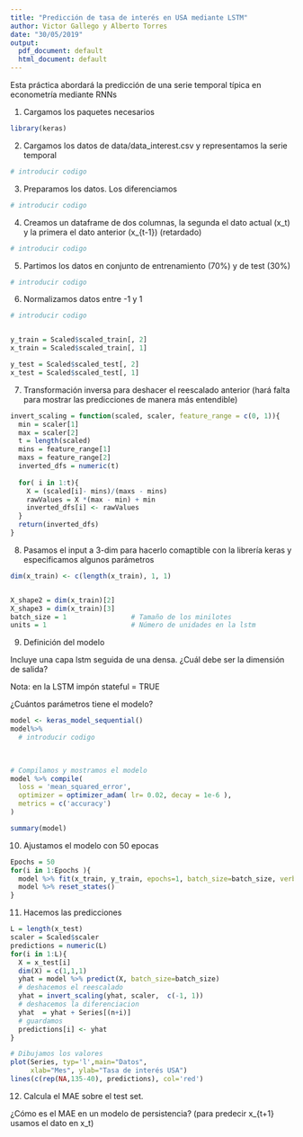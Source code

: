 ```yaml
---
title: "Predicción de tasa de interés en USA mediante LSTM"
author: Victor Gallego y Alberto Torres
date: "30/05/2019"
output:
  pdf_document: default
  html_document: default
---
```


Esta práctica abordará la predicción de una serie temporal típica en econometría mediante RNNs

1. Cargamos los paquetes necesarios
```r
library(keras)

```


2. Cargamos los datos de data/data_interest.csv y representamos la serie temporal

```r

# introducir codigo

```


3. Preparamos los datos. Los diferenciamos

```r
# introducir codigo

```


4. Creamos un dataframe de dos columnas, la segunda el dato actual (x_t) y la primera el dato anterior (x_{t-1}) (retardado)


```r
# introducir codigo

```

5.  Partimos los datos en conjunto de entrenamiento (70%) y de test (30%)

```r
# introducir codigo

```


6. Normalizamos datos entre -1 y 1

```r

# introducir codigo


y_train = Scaled$scaled_train[, 2]
x_train = Scaled$scaled_train[, 1]

y_test = Scaled$scaled_test[, 2]
x_test = Scaled$scaled_test[, 1]

```


7. Transformación inversa para deshacer el reescalado anterior (hará falta para mostrar las predicciones  de manera más entendible)

```r
invert_scaling = function(scaled, scaler, feature_range = c(0, 1)){
  min = scaler[1]
  max = scaler[2]
  t = length(scaled)
  mins = feature_range[1]
  maxs = feature_range[2]
  inverted_dfs = numeric(t)
  
  for( i in 1:t){
    X = (scaled[i]- mins)/(maxs - mins)
    rawValues = X *(max - min) + min
    inverted_dfs[i] <- rawValues
  }
  return(inverted_dfs)
}
```

8. Pasamos el input a 3-dim para hacerlo comaptible con la librería keras y especificamos algunos parámetros

```r
dim(x_train) <- c(length(x_train), 1, 1)


X_shape2 = dim(x_train)[2]
X_shape3 = dim(x_train)[3]
batch_size = 1                # Tamaño de los minilotes
units = 1                     # Número de unidades en la lstm
```


9. Definición del modelo

Incluye una capa lstm seguida de una densa. ¿Cuál debe ser la dimensión de salida? 

Nota: en la LSTM impón stateful = TRUE

¿Cuántos parámetros tiene el modelo?

```r
model <- keras_model_sequential() 
model%>%
  # introducir codigo
  
  

# Compilamos y mostramos el modelo
model %>% compile(
  loss = 'mean_squared_error',
  optimizer = optimizer_adam( lr= 0.02, decay = 1e-6 ),  
  metrics = c('accuracy')
)

summary(model)

```

10. Ajustamos el modelo con 50 epocas

```r
Epochs = 50   
for(i in 1:Epochs ){
  model %>% fit(x_train, y_train, epochs=1, batch_size=batch_size, verbose=1, shuffle=FALSE)
  model %>% reset_states()
}
```

11. Hacemos las predicciones

```r
L = length(x_test)
scaler = Scaled$scaler
predictions = numeric(L)
for(i in 1:L){
  X = x_test[i]
  dim(X) = c(1,1,1)
  yhat = model %>% predict(X, batch_size=batch_size)
  # deshacemos el reescalado
  yhat = invert_scaling(yhat, scaler,  c(-1, 1))
  # deshacemos la diferenciacion
  yhat  = yhat + Series[(n+i)]
  # guardamos
  predictions[i] <- yhat
}

# Dibujamos los valores
plot(Series, typ='l',main="Datos", 
     xlab="Mes", ylab="Tasa de interés USA")
lines(c(rep(NA,135-40), predictions), col='red')
```


12. Calcula el MAE sobre el test set.

¿Cómo es el MAE en un modelo de persistencia? (para predecir x_{t+1} usamos el dato en x_t)
```r

```

